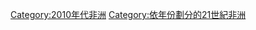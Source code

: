 {{Commons category|2010 in Africa}}

{{Year by category
|m=2
|c=0
|d=1
|y=0
|cat=非洲
|sortkey=2010年代非洲
|parent=依年份劃分的21世紀非洲
|subcat=2010年各大洲
}}

[[Category:2010年代非洲|Category:2010年代非洲]]
[[Category:依年份劃分的21世紀非洲|Category:依年份劃分的21世紀非洲]]